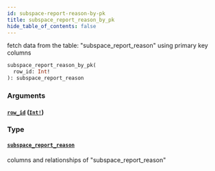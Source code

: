 ```yaml
---
id: subspace-report-reason-by-pk
title: subspace_report_reason_by_pk
hide_table_of_contents: false
---
```


fetch data from the table: "subspace_report_reason" using primary key columns

```graphql
subspace_report_reason_by_pk(
  row_id: Int!
): subspace_report_reason
```

### Arguments

#### [`row_id`](#) ([`Int!`](/07-graphql/scalars/int))

### Type

#### [`subspace_report_reason`](/07-graphql/objects/subspace-report-reason)

columns and relationships of "subspace_report_reason"
